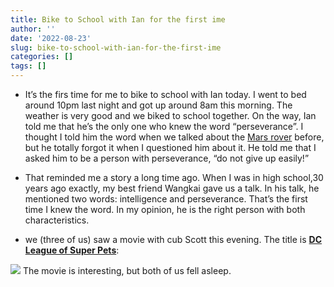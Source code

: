 ```yaml
---
title: Bike to School with Ian for the first ime
author: ''
date: '2022-08-23'
slug: bike-to-school-with-ian-for-the-first-ime
categories: []
tags: []
---
```

- It's the firs time for me to bike to school with Ian today. I went to bed around 10pm last night and got up around 8am this morning. The weather is very good and we biked to school together. On the way, Ian told me that he's the only one who knew the word "perseverance". I thought I told him the word when we talked about the [Mars rover](https://en.wikipedia.org/wiki/Perseverance_(rover)) before, but he totally forgot it when I questioned him about it. He told me that I asked him to be a person with perseverance, "do not give up easily!"

- That reminded me a story a long time ago. When I was in high school,30 years ago exactly, my best friend Wangkai gave us a talk. In his talk, he mentioned two words: intelligence and perseverance. That's the first time I knew the word. In my opinion, he is the right person with both characteristics.

- we (three of us) saw a movie with cub Scott this evening. The title is [**DC League of Super Pets**](https://www.dcleagueofsuperpets.com/):


![](/image/superpets.jpg)
The movie is interesting, but both of us fell asleep.
